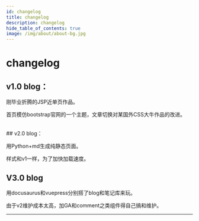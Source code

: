 ```yaml
---
id: changelog
title: changelog
description: changelog
hide_table_of_contents: true
image: /img/about/about-bg.jpg
---
```




# changelog

## v1.0 blog：

刚毕业折腾的JSP近单页作品。

首页模仿bootstrap官网的一个主题，文章切换对某国外CSS大牛作品的改进。

<ReactPlayer playing controls url='/img/changelog/blogv1.webm' />
<br/>
## v2.0 blog：

用Python+md生成纯静态页面。

样式和v1一样，为了加快加载速度。

## V3.0 blog

用docusaurus和vuepress分别搭了blog和笔记库来玩。

由于v2维护成本太高，加GA和comment之类组件得自己搞和维护。

<ReactPlayer controls url="/img/changelog/BlogV3.mp4" />
<ReactPlayer controls url="/img/changelog/vuepress.mp4" />

---

<Comment />
